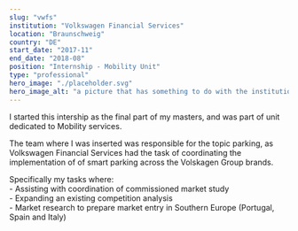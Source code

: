```yaml
---
slug: "vwfs"
institution: "Volkswagen Financial Services"
location: "Braunschweig"
country: "DE"
start_date: "2017-11"
end_date: "2018-08"
position: "Internship - Mobility Unit"
type: "professional"
hero_image: "./placeholder.svg"
hero_image_alt: "a picture that has something to do with the institution"
---
```


I started this intership as the final part of my masters, and was part of unit dedicated to Mobility services.

The team where I was inserted was responsible for the topic parking, as Volkswagen Financial Services had the task of coordinating the implementation of 
of smart parking across the Volskagen Group brands.

Specifically my tasks where:  
    - Assisting with coordination of commissioned market study  
    - Expanding an existing competition analysis  
    - Market research to prepare market entry in Southern Europe (Portugal, Spain and Italy)  